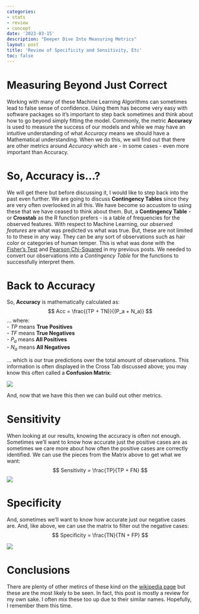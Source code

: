 ```yaml
---
categories:
- stats
- review
- concept
date: '2023-03-15'
description: "Deeper Dive Into Measuring Metrics"
layout: post
title: 'Review of Specificity and Sensitivity, Etc'
toc: false
---
```


# Measuring Beyond Just Correct
Working with many of these Machine Learning Algorithms can sometimes lead to false sense of confidence. Using them has become very easy with software packages so it's important to step back sometimes and think about how to go beyond simply fitting the model. Commonly, the metric **Accuracy** is used to measure the success of our models and while we may have an intuitive understanding of what *Accuracy* means we should have a Mathematical understanding. When we do this, we will find out that there are other metrics around *Accuracy* which are - in some cases - even more important than Accuracy.

# So, Accuracy is...?
We will get there but before discussing it, I would like to step back into the past even further. We are going to discuss **Contingency Tables** since they are very often overlooked in all this. We have become so accustom to using these that we have ceased to think about them. But, a **Contingency Table** - or **Crosstab** as the R function prefers - is a table of frequencies for the observed features. With respect to Machine Learning, our *observed features* are what was predicted vs what was true. But, these are not limited to to these in any way. They can be any sort of observations such as hair color or categories of human temper. This is what was done with the [Fisher's Test](https://orgulo.us/posts/qmds/2023-02-03-exploring-fishers-exact-test.html) and [Pearson Chi-Squared](https://orgulo.us/posts/qmds/2023-01-28-exploring-chi-squared-test.html) in my previous posts. We needed to convert our observations into a *Contingency Table* for the functions to successfully interpret them. 


# Back to Accuracy
So, **Accuracy** is mathematically calculated as:
$$
Acc = \frac{(TP + TN)}{(P_a + N_a)}
$$
... where:<br/>
    - $TP$ means **True Positives** <br/>
    - $TF$ means **True Negatives**<br/>
    - $P_a$ means **All Positives**<br/>
    - $N_a$ means **All Negatives**<br/>

... which is our true predictions over the total amount of observations. This information is often displayed in the Cross Tab discussed above; you may know this often called a **Confusion Matrix**:

![](images/2023-03-15/simple-confusion-matrix.png)

And, now that we have this then we can build out other metrics.

# Sensitivity
When looking at our results, knowing the accuracy is often not enough. Sometimes we'll want to know how accurate just the positive cases are as sometimes we care more about how often the positive cases are correctly identified. We can use the pieces from the Matrix above to get what we want:
$$
Sensitivity = \frac{TP}{TP + FN}
$$
![](images/2023-03-15/sensitivity-confusion-matrix.png)

# Specificity
And, sometimes we'll want to know how accurate just our negative cases are. And, like above, we can use the matrix to filter out the negative cases:
$$
Specificity = \frac{TN}{TN + FP}
$$ 

![](images/2023-03-15/specificity-confusion-matrix.png)

# Conclusions
There are plenty of other metircs of these kind on the [wikipedia page](https://en.wikipedia.org/wiki/Confusion_matrix) but these are the most likely to be seen. In fact, this post is mostly a review for my own sake. I often mix these too up due to their similar names. Hopefully, I remember them this time.